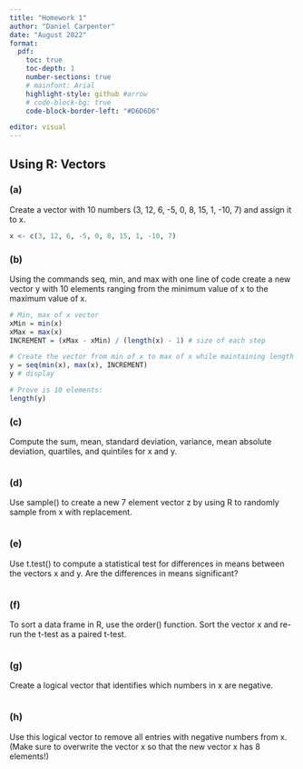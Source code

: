 ```yaml
---
title: "Homework 1"
author: "Daniel Carpenter"
date: "August 2022"
format: 
  pdf:
    toc: true
    toc-depth: 1
    number-sections: true
    # mainfont: Arial
    highlight-style: github #arrow
    # code-block-bg: true
    code-block-border-left: "#D6D6D6"

editor: visual
---
```


\newpage

## Using R: Vectors

### (a)

Create a vector with 10 numbers (3, 12, 6, -5, 0, 8, 15, 1, -10, 7) and assign it to x.

```r
x <- c(3, 12, 6, -5, 0, 8, 15, 1, -10, 7)
```

### (b)

Using the commands seq, min, and max with one line of code create a new vector y with 10 elements ranging from the minimum value of x to the maximum value of x.

```r
# Min, max of x vector
xMin = min(x)
xMax = max(x)
INCREMENT = (xMax - xMin) / (length(x) - 1) # size of each step

# Create the vector from min of x to max of x while maintaining length of 10
y = seq(min(x), max(x), INCREMENT)
y # display

# Prove is 10 elements:
length(y)
```

### (c)

Compute the sum, mean, standard deviation, variance, mean absolute deviation, quartiles, and quintiles for x and y.

```r
```

### (d)

Use sample() to create a new 7 element vector z by using R to randomly sample from x with replacement.

```r
```

### (e)

Use t.test() to compute a statistical test for differences in means between the vectors x and y. Are the differences in means significant?

```r
```

### (f)

To sort a data frame in R, use the order() function. Sort the vector x and re-run the t-test as a paired t-test.

```r
```

### (g)

Create a logical vector that identifies which numbers in x are negative.

```r
```

### (h)

Use this logical vector to remove all entries with negative numbers from x. (Make sure to overwrite the vector x so that the new vector x has 8 elements!)

```r
```
